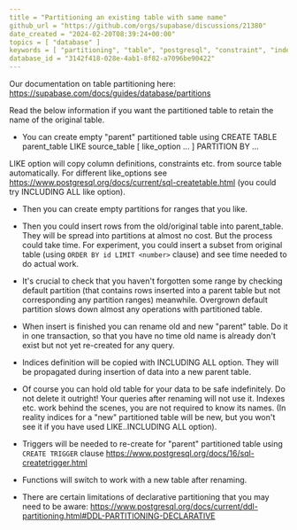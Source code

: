 ```yaml
---
title = "Partitioning an existing table with same name"
github_url = "https://github.com/orgs/supabase/discussions/21380"
date_created = "2024-02-20T08:39:24+00:00"
topics = [ "database" ]
keywords = [ "partitioning", "table", "postgresql", "constraint", "index" ]
database_id = "3142f418-028e-4ab1-8f82-a7096be90422"
---
```


Our documentation on table partitioning here: https://supabase.com/docs/guides/database/partitions

Read the below information if you want the partitioned table to retain the name of the original table.

- You can create empty "parent" partitioned table using CREATE TABLE parent_table LIKE source_table [ like_option ... ] PARTITION BY ...

LIKE option will copy column definitions, constraints etc. from source table automatically. For different like_options see https://www.postgresql.org/docs/current/sql-createtable.html (you could try INCLUDING ALL like option).

- Then you can create empty partitions for ranges that you like.

- Then you could insert rows from the old/original table into parent_table. They will be spread into partitions at almost no cost. But the process could take time. For experiment, you could insert a subset from original table (using `ORDER BY id LIMIT <number>` clause) and see time needed to do actual work.

- It's crucial to check that you haven't forgotten some range by checking default partition (that contains rows inserted into a parent table but not corresponding any partition ranges) meanwhile. Overgrown default partition slows down almost any operations with partitioned table.

- When insert is finished you can rename old and new "parent" table. Do it in one transaction, so that you have no time old name is already don't exist but not yet re-created for any query.

- Indices definition will be copied with INCLUDING ALL option. They will be propagated during insertion of data into a new parent table.

- Of course you can hold old table for your data to be safe indefinitely. Do not delete it outright! Your queries after renaming will not use it. Indexes etc. work behind the scenes, you are not required to know its names. (In reality indices for a "new" partitioned table will be new, but you won't see it if you have used LIKE..INCLUDING ALL option).

- Triggers will be needed to re-create for "parent" partitioned table using `CREATE TRIGGER` clause https://www.postgresql.org/docs/16/sql-createtrigger.html

- Functions will switch to work with a new table after renaming.

- There are certain limitations of declarative partitioning that you may need to be aware: https://www.postgresql.org/docs/current/ddl-partitioning.html#DDL-PARTITIONING-DECLARATIVE
